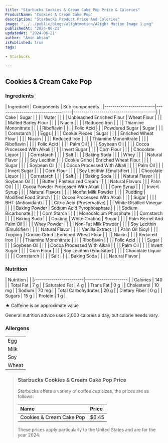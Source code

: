 ```yaml
---
title: "Starbucks Cookies & Cream Cake Pop Price & Calories"
ProductName: "Cookies & Cream Cake Pop" 
description: "Starbucks Product Price And Colories"
image: "../../public/blogs/alightmotion/Alight Motion Image 1.png"
publishedAt: "2024-06-21"
updatedAt: "2024-06-21"
author: "Amin Ahsan"
isPublished: true
tags:
 
- Starbucks
      
---
```


 
## Cookies & Cream Cake Pop 
 


<style jsx>{`
  .table-container {
    overflow-x: auto;
    position: relative;
  }
  .table-container table {
    border-collapse: collapse;
    width: 30%;
  }
  .table-container th,
  .table-container td {
    border: 1px solid #ddd;
    padding: 2px;
    min-width: 30px;
    font-size: 11px;
  }
  .table-container th:first-child,
  .table-container td:first-child {
    position: sticky;
    left: 0;
    background-color: white;
    z-index: 1;
  }
  @media (max-width: 768px) {
    .table-container th:not(:first-child),
    .table-container td:not(:first-child) {
      min-width: 50px;
    }
  }
`}</style>


### Ingredients
<div style={{ overflowX: 'scroll' }}>
| Ingredient              | Components                         | Sub-components                          |
|-------------------------|------------------------------------|-----------------------------------------|
| Cake                    | Sugar                              |                                         |
|                         | Water                              |                                         |
|                         | Unbleached Enriched Flour          | Wheat Flour                             |
|                         |                                    | Malted Barley Flour                     |
|                         |                                    | Niacin                                  |
|                         |                                    | Reduced Iron                            |
|                         |                                    | Thiamine Mononitrate                    |
|                         |                                    | Riboflavin                              |
|                         |                                    | Folic Acid                              |
|                         | Powdered Sugar                     | Sugar                                   |
|                         |                                    | Cornstarch                              |
|                         | Eggs                               |                                         |
|                         | Cookie Pieces                      | Sugar                                   |
|                         |                                    | Enriched Wheat Flour                    |
|                         |                                    | Niacin                                  |
|                         |                                    | Reduced Iron                            |
|                         |                                    | Thiamine Mononitrate                    |
|                         |                                    | Riboflavin                              |
|                         |                                    | Folic Acid                              |
|                         |                                    | Palm Oil                                |
|                         |                                    | Soybean Oil                             |
|                         |                                    | Cocoa Processed With Alkali             |
|                         |                                    | Invert Sugar                            |
|                         |                                    | Corn Flour                              |
|                         |                                    | Chocolate Liquor                        |
|                         |                                    | Cornstarch                              |
|                         |                                    | Salt                                    |
|                         |                                    | Baking Soda                             |
|                         |                                    | Whey                                    |
|                         |                                    | Natural Flavor                          |
|                         |                                    | Soy Lecithin                            |
|                         | Cookie Grind                       | Enriched Wheat Flour                    |
|                         |                                    | Sugar                                   |
|                         |                                    | Soybean Oil                             |
|                         |                                    | Cocoa Processed With Alkali             |
|                         |                                    | Palm Oil                                |
|                         |                                    | Invert Sugar                            |
|                         |                                    | Corn Flour                              |
|                         |                                    | Soy Lecithin (Emulsifier)               |
|                         |                                    | Chocolate Liquor                        |
|                         |                                    | Cornstarch                              |
|                         |                                    | Salt                                    |
|                         |                                    | Baking Soda                             |
|                         |                                    | Natural Flavor                          |
|                         | Soybean Oil                        |                                         |
|                         | Butter                             | Pasteurized Cream                       |
|                         |                                    | Natural Flavors                         |
|                         | Palm Oil                           |                                         |
|                         | Cocoa Powder Processed With Alkali |                                         |
|                         | Corn Syrup                         |                                         |
|                         | Invert Syrup                       |                                         |
|                         | Natural Flavors                    |                                         |
|                         | Nonfat Milk Powder                 |                                         |
|                         | Pudding                            | Modified Food Starch                    |
|                         |                                    | Cocoa Processed With Alkali             |
|                         |                                    | Sugar                                   |
|                         |                                    | BHT (Antioxidant)                       |
|                         |                                    | Citric Acid (Preservative)              |
|                         | White Distilled Vinegar            |                                         |
|                         | Baking Powder                      | Sodium Acid Pyrophosphate               |
|                         |                                    | Sodium Bicarbonate                      |
|                         |                                    | Corn Starch                             |
|                         |                                    | Monocalcium Phosphate                   |
|                         | Cornstarch                         |                                         |
|                         | Baking Soda                        |                                         |
| Coating                 | White Coating                      | Sugar                                   |
|                         |                                    | Palm Kernel And Palm Oil                |
|                         |                                    | Whey Powder                             |
|                         |                                    | Non-Fat Milk Powder                     |
|                         |                                    | Soy Lecithin (Emulsifier)               |
|                         |                                    | Natural Flavor                          |
|                         |                                    | Vanilla Extract                         |
|                         | Palm Oil (Soy)                     |                                         |
| Topping                 | Cookie Grind                       | Enriched Wheat Flour                    |
|                         |                                    | Niacin                                  |
|                         |                                    | Reduced Iron                            |
|                         |                                    | Thiamine Mononitrate                    |
|                         |                                    | Riboflavin                              |
|                         |                                    | Folic Acid                              |
|                         |                                    | Sugar                                   |
|                         |                                    | Soybean Oil                             |
|                         |                                    | Cocoa Processed With Alkali             |
|                         |                                    | Palm Oil                                |
|                         |                                    | Invert Sugar                            |
|                         |                                    | Corn Flour                              |
|                         |                                    | Soy Lecithin (Emulsifier)               |
|                         |                                    | Chocolate Liquor                        |
|                         |                                    | Cornstarch                              |
|                         |                                    | Salt                                    |
|                         |                                    | Baking Soda                             |
|                         |                                    | Natural Flavor                          |

</div>


### Nutrition
<div style={{ overflowX: 'scroll' }}>
    | Nutrition               |                      |  
    |:------------------------|---------------------:|
    | Calories                | 140                  |
    | Total Fat               | 7 g                  |
    | Saturated Fat           | 4 g                  |
    | Trans Fat               | 0 g                  |
    | Cholesterol             | 10 mg                |
    | Sodium                  | 70 mg                |
    | Total Carbohydrates     | 20 g                 |
    | Dietary Fiber           | 0 g                  |
    | Sugars                  | 15 g                 |
    | Protein                 | 1 g                  |
</div>

★ Caffeine is an approximate value

General nutrition advice uses 2,000 calories a day, but calorie needs vary.

### Allergens
|                      |
|----------------------|
| Egg                  |
| Milk                 |
| Soy                  |
| Wheat                |

> ### Starbucks Cookies & Cream Cake Pop Price
> 
> Starbucks offers a variety of coffee cup sizes, the prices are as follows:
> 
> | Name                         | Price |
> |:-----------------------------|:------|
> | Cookies & Cream Cake Pop     | $6.45 |
> 
> These prices apply particularly to the United States and are for the year 2024.